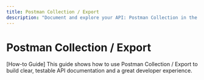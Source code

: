 ```yaml
---
title: Postman Collection / Export
description: "Document and explore your API: Postman Collection in the API docs and playground."
---
```


# Postman Collection / Export

[How-to Guide] This guide shows how to use Postman Collection / Export to build clear, testable API documentation and a great developer experience.
